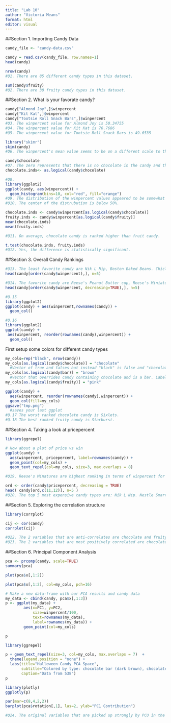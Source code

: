 ```yaml
---
title: "Lab 10"
author: "Victoria Means"
format: html
editor: visual
---
```


##Section 1. Importing Candy Data

```r
candy_file <- "candy-data.csv"

candy = read.csv(candy_file, row.names=1)
head(candy)
```

```r
nrow(candy)
#Q1. There are 85 different candy types in this dataset. 
```

```r
sum(candy$fruity)
#Q2. There are 38 fruity candy types in this dataset. 
```

##Section 2. What is your favorate candy?

```r
candy["Almond Joy",]$winpercent 
candy["Kit Kat",]$winpercent
candy["Tootsie Roll Snack Bars",]$winpercent
#Q3. The winpercent value for Almond Joy is 50.34755
#Q4. The winpercent value for Kit Kat is 76.7686
#Q5. The winpercent value for Tootsie Roll Snack Bars is 49.6535
```

```r
library("skimr")
skim(candy)
#Q6. The winpercent's mean value seems to be on a different scale to the majority  of the other columns in the dataset. 
```

```r
candy$chocolate
#Q7. The zero represents that there is no chocolate in the candy and the one represents that there is chocolate in the candy/ 
chocolate.inds<- as.logical(candy$chocolate)
```

```r
#Q8.
library(ggplot2)
ggplot(candy, aes(winpercent)) +
  geom_histogram(bins=10, col="red", fill="orange")
#Q9. The distribution of the winpercent values appeared to be somewhat symmetrical. 
#Q10. The center of the distrubution is below 50%. 
```

```r
chocolate.inds <- candy$winpercent[as.logical(candy$chocolate)]
fruity.inds <- candy$winpercent[as.logical(candy$fruity)]
mean(chocolate.inds)
mean(fruity.inds)

#Q11. On average, chocolate candy is ranked higher than fruit candy. 

t.test(chocolate.inds, fruity.inds)
#Q12. Yes, the difference is statistically significant. 
```

##Section 3. Overall Candy Rankings

```r
#Q13. The least favorite candy are Nik L Nip, Boston Baked Beans. Chiclets. Supper Bubble. and Jawbusters
head(candy[order(candy$winpercent),], n=5)

#Q14. The favorite candy are Reese's Peanut Butter cup, Reese's Miniatures, Twix, KitKat, and Snickers. 
head(candy[order(candy$winpercent, decreasing=TRUE),], n=5)

```

```r
#Q.15
library(ggplot2)
ggplot(candy) + aes(winpercent,rownames(candy)) +
  geom_col()
```

```r
#Q.16
library(ggplot2)
ggplot(candy) + 
 aes(winpercent, reorder(rownames(candy),winpercent)) +
  geom_col()
```

First setup some colors for different candy types

```r
my_cols=rep("black", nrow(candy))
my_cols[as.logical(candy$chocolate)] = "chocolate"
  #Vector of true and falses but instead "black" is false and "chocolate" is true 
my_cols[as.logical(candy$bar)] = "brown"
  #Vector that overrides candy containing chocolate and is a bar. Labeled as "brown". 
my_cols[as.logical(candy$fruity)] = "pink"
```

```r
ggplot(candy) + 
  aes(winpercent, reorder(rownames(candy),winpercent)) +
  geom_col(fill=my_cols) 
ggsave("tmp.png")
  #saves your last ggplot 
#Q.17 The worst ranked chocolate candy is Sixlets. 
#Q.18 The best ranked fruity candy is Starburst. 
```

##Section 4. Taking a look at pricepercent

```r
library(ggrepel)

# How about a plot of price vs win
ggplot(candy) +
  aes(winpercent, pricepercent, label=rownames(candy)) +
  geom_point(col=my_cols) + 
  geom_text_repel(col=my_cols, size=3, max.overlaps = 8)

#Q19. Reese's Minatures are highest ranking in terms of winpercent for the least money. 
```

```r
ord <- order(candy$pricepercent, decreasing = TRUE)
head( candy[ord,c(11,12)], n=5 )
#Q20. The top 5 most expensive candy types are: Nik L Nip. Nestle Smarties, Ring pop, Hershey's Krackle. and Hershey's Milk Chocolate. The least popular is Ring pop out of these 5. 
```

##Section 5. Exploring the correlation structure

```r
library(corrplot)
```

```r
cij <- cor(candy)
corrplot(cij)

#Q22. The 2 variables that are anti-correlates are chocolate and fruity. 
#Q23. The 2 variables that are most positively correlated are chocolate and winpercent. 
```

##Section 6. Principal Component Analysis

```r
pca <- prcomp(candy, scale=TRUE)
summary(pca)
```

```r
plot(pca$x[,1:2])
```

```r
plot(pca$x[,1:2], col=my_cols, pch=16)
```

```r
# Make a new data-frame with our PCA results and candy data
my_data <- cbind(candy, pca$x[,1:3])
p <- ggplot(my_data) + 
        aes(x=PC1, y=PC2, 
            size=winpercent/100,  
            text=rownames(my_data),
            label=rownames(my_data)) +
        geom_point(col=my_cols)

p
```

```r
library(ggrepel)

p + geom_text_repel(size=3, col=my_cols, max.overlaps = 7)  + 
  theme(legend.position = "none") +
  labs(title="Halloween Candy PCA Space",
       subtitle="Colored by type: chocolate bar (dark brown), chocolate other (light brown), fruity (red), other (black)",
       caption="Data from 538")
p
```

```r
library(plotly)
ggplotly(p)
```

```r
par(mar=c(8,4,2,2))
barplot(pca$rotation[,1], las=2, ylab="PC1 Contribution")

#Q24. The original variables that are picked up strongly by PCU in the positive direction are fruity, hard, and pluribus. This makes sense as most fruity candy are hard and are bought more in a bag of candy. 
```
